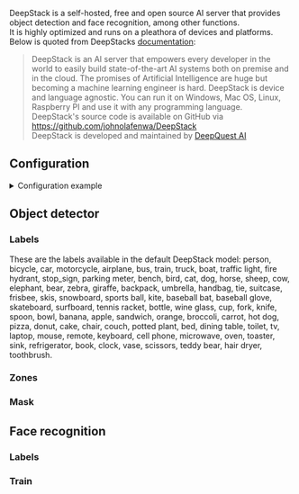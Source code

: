 


<ComponentHeader meta={ComponentMetadata} />

DeepStack is a self-hosted, free and open source AI server that provides object detection and face recognition, among other functions.<br/>
It is highly optimized and runs on a pleathora of devices and platforms.<br/>
Below is quoted from DeepStacks [documentation](https://docs.deepstack.cc/index.html):

> DeepStack is an AI server that empowers every developer in the world to easily build state-of-the-art AI systems both on premise and in the cloud. The promises of Artificial Intelligence are huge but becoming a machine learning engineer is hard. DeepStack is device and language agnostic. You can run it on Windows, Mac OS, Linux, Raspberry PI and use it with any programming language.<br/>
> DeepStack's source code is available on GitHub via https://github.com/johnolafenwa/DeepStack<br/>
> DeepStack is developed and maintained by [DeepQuest AI](https://deepquestai.com/)

## Configuration

<details>
  <summary>Configuration example</summary>

```yaml
deepstack:
  host: deepstack
  port: 5000
  object_detector:
    cameras:
      camera_one:
        scan_on_motion_only: false
        fps: 1
        labels:
          - label: person
            confidence: 0.8
          - label: cat
            confidence: 0.8
  face_recognition:
    save_unknown_faces: false
    cameras:
      camera_one:
    labels:
      - person
```

</details>

<ComponentConfiguration meta={ComponentMetadata} config={config} />

## Object detector

<ObjectDetector />

### Labels

<ObjectDetectorLabels>
  <Admonition type="tip">
    These are the labels available in the default DeepStack model:
    <CodeBlock language="bash">
      person, bicycle, car, motorcycle, airplane, bus, train, truck, boat,
      traffic light, fire hydrant, stop_sign, parking meter, bench, bird, cat,
      dog, horse, sheep, cow, elephant, bear, zebra, giraffe, backpack,
      umbrella, handbag, tie, suitcase, frisbee, skis, snowboard, sports ball,
      kite, baseball bat, baseball glove, skateboard, surfboard, tennis racket,
      bottle, wine glass, cup, fork, knife, spoon, bowl, banana, apple,
      sandwich, orange, broccoli, carrot, hot dog, pizza, donut, cake, chair,
      couch, potted plant, bed, dining table, toilet, tv, laptop, mouse, remote,
      keyboard, cell phone, microwave, oven, toaster, sink, refrigerator, book,
      clock, vase, scissors, teddy bear, hair dryer, toothbrush.
    </CodeBlock>
  </Admonition>
</ObjectDetectorLabels>

### Zones

<ObjectDetectorZones meta={ComponentMetadata} />

### Mask

<ObjectDetectorMask meta={ComponentMetadata} />

## Face recognition

<FaceRecognition />

### Labels

<FaceRecognitionLabels />

### Train

<FaceRecognitionTrain />

<ComponentTroubleshooting meta={ComponentMetadata} />
